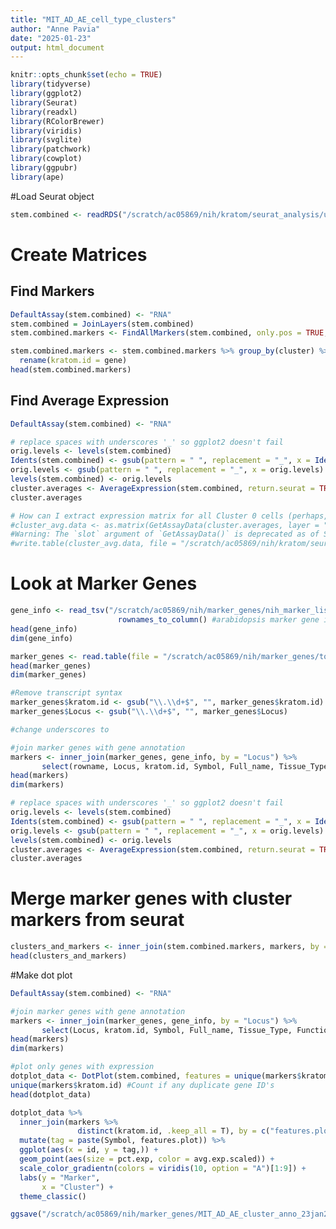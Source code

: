```yaml
---
title: "MIT_AD_AE_cell_type_clusters"
author: "Anne Pavia"
date: "2025-01-23"
output: html_document
---
```


```r
knitr::opts_chunk$set(echo = TRUE)
library(tidyverse)
library(ggplot2)
library(Seurat) 
library(readxl)
library(RColorBrewer)
library(viridis)
library(svglite) 
library(patchwork)
library(cowplot)
library(ggpubr)
library(ape)
```


#Load Seurat object
```r
stem.combined <- readRDS("/scratch/ac05869/nih/kratom/seurat_analysis/uga_kratom_stem_mitr.v1/MIT_AD_AE_cleaned_integrated_seurat_09jan25.rds")
```

# Create Matrices
## Find Markers 
```r
DefaultAssay(stem.combined) <- "RNA"
stem.combined = JoinLayers(stem.combined)
stem.combined.markers <- FindAllMarkers(stem.combined, only.pos = TRUE, min.pct = 0.25, logfc.threshold = 0.25) #min.pct is the minimum fraction that cells cluster needs to be expressing that gene for it to count. logfc.threshhold is the log-fold change in expression between clusters expressing that gene

stem.combined.markers <- stem.combined.markers %>% group_by(cluster) %>% 
  rename(kratom.id = gene)
head(stem.combined.markers)
```

## Find Average Expression
```r
DefaultAssay(stem.combined) <- "RNA"

# replace spaces with underscores '_' so ggplot2 doesn't fail
orig.levels <- levels(stem.combined)
Idents(stem.combined) <- gsub(pattern = " ", replacement = "_", x = Idents(stem.combined))
orig.levels <- gsub(pattern = " ", replacement = "_", x = orig.levels)
levels(stem.combined) <- orig.levels
cluster.averages <- AverageExpression(stem.combined, return.seurat = TRUE)
cluster.averages

# How can I extract expression matrix for all Cluster 0 cells (perhaps, to load into another package)
#cluster_avg.data <- as.matrix(GetAssayData(cluster.averages, layer = "data")[, ])
#Warning: The `slot` argument of `GetAssayData()` is deprecated as of SeuratObject 5.0.0. Used the `layer` argument instead.
#write.table(cluster_avg.data, file = "/scratch/ac05869/nih/kratom/seurat_analysis/uga_kratom_stem_mitr.v1/MIT_AD_AE_clean_integrated_cluster_avg_normalized_counts_14jan25.txt", sep = "\t", quote = FALSE)
```

# Look at Marker Genes
```r
gene_info <- read_tsv("/scratch/ac05869/nih/marker_genes/nih_marker_list.tsv") %>%
                        rownames_to_column() #arabidopsis marker gene information, such as tissue specificity and gene type
head(gene_info)
dim(gene_info)

marker_genes <- read.table(file = "/scratch/ac05869/nih/marker_genes/top_2_marker_genes_kratom.out", col.names = c("Locus", "kratom.id", "pident",	"length",	"mismatch",	"gapopen",	"qstart",	"qend",	"sstart",	"send",	"evalue",	"bitscore"))
head(marker_genes)
dim(marker_genes)

#Remove transcript syntax
marker_genes$kratom.id <- gsub("\\.\\d+$", "", marker_genes$kratom.id)
marker_genes$Locus <- gsub("\\.\\d+$", "", marker_genes$Locus)

#change underscores to 

#join marker genes with gene annotation
markers <- inner_join(marker_genes, gene_info, by = "Locus") %>%
       select(rowname, Locus, kratom.id, Symbol, Full_name, Tissue_Type, Function)
head(markers)
dim(markers)

# replace spaces with underscores '_' so ggplot2 doesn't fail
orig.levels <- levels(stem.combined)
Idents(stem.combined) <- gsub(pattern = " ", replacement = "_", x = Idents(stem.combined))
orig.levels <- gsub(pattern = " ", replacement = "_", x = orig.levels)
levels(stem.combined) <- orig.levels
cluster.averages <- AverageExpression(stem.combined, return.seurat = TRUE)
cluster.averages
```

# Merge marker genes with cluster markers from seurat
```r
clusters_and_markers <- inner_join(stem.combined.markers, markers, by = "kratom.id")
head(clusters_and_markers)
```

#Make dot plot
```r
DefaultAssay(stem.combined) <- "RNA"

#join marker genes with gene annotation
markers <- inner_join(marker_genes, gene_info, by = "Locus") %>%
       select(Locus, kratom.id, Symbol, Full_name, Tissue_Type, Function)
head(markers)
dim(markers)

#plot only genes with expression
dotplot_data <- DotPlot(stem.combined, features = unique(markers$kratom.id)$data
unique(markers$kratom.id) #Count if any duplicate gene ID's
head(dotplot_data)

dotplot_data %>% 
  inner_join(markers %>% 
               distinct(kratom.id, .keep_all = T), by = c("features.plot"="kratom.id")) %>%
  mutate(tag = paste(Symbol, features.plot)) %>%
  ggplot(aes(x = id, y = tag,)) +
  geom_point(aes(size = pct.exp, color = avg.exp.scaled)) +
  scale_color_gradientn(colors = viridis(10, option = "A")[1:9]) +
  labs(y = "Marker",
       x = "Cluster") + 
  theme_classic()

ggsave("/scratch/ac05869/nih/marker_genes/MIT_AD_AE_cluster_anno_23jan25.png", height = 12, width = 10, bg = "white")
```

